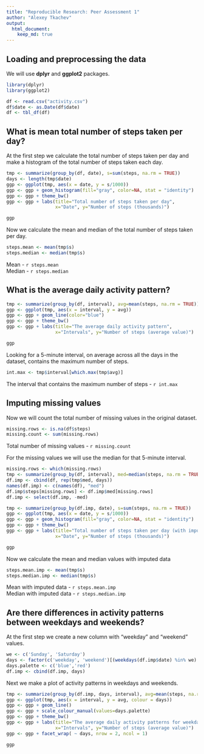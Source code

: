 ```yaml
---
title: "Reproducible Research: Peer Assessment 1"
author: "Alexey Tkachev"
output: 
  html_document:
    keep_md: true
---
```



## Loading and preprocessing the data
We will use **dplyr** and **ggplot2** packages.  
```r
library(dplyr)
library(ggplot2)
```

```r
df <- read.csv("activity.csv")
df$date <- as.Date(df$date)
df <- tbl_df(df)
```


## What is mean total number of steps taken per day?
At the first step we calculate the total number of steps taken per day and make a histogram of the total number of steps taken each day.
```r
tmp <- summarize(group_by(df, date), s=sum(steps, na.rm = TRUE))
days <- length(tmp$date)
ggp <- ggplot(tmp, aes(x = date, y = s/1000))
ggp <- ggp + geom_histogram(fill="gray", color=NA, stat = "identity")
ggp <- ggp + theme_bw()
ggp <- ggp + labs(title="Total number of steps taken per day",
                  x="Date", y="Number of steps (thousands)")

```
 
```r
ggp
```

Now we calculate the mean and median of the total number of steps taken per day.
```r
steps.mean <- mean(tmp$s)
steps.median <- median(tmp$s)
```
Mean - `r steps.mean`  
Median - `r steps.median`  


## What is the average daily activity pattern?
```r
tmp <- summarize(group_by(df, interval), avg=mean(steps, na.rm = TRUE))
ggp <- ggplot(tmp, aes(x = interval, y = avg))
ggp <- ggp + geom_line(color="blue")
ggp <- ggp + theme_bw()
ggp <- ggp + labs(title="The average daily activity pattern",
                  x="Intervals", y="Number of steps (average value)")
```

```r
ggp
```

Looking for a 5-minute interval, on average across all the days in the dataset, contains the maximum number of steps.

```r
int.max <- tmp$interval[which.max(tmp$avg)]
```
The interval that contains the maximum number of steps - `r int.max`  

## Imputing missing values
Now we will count the total number of missing values in the original dataset.
```r
missing.rows <- is.na(df$steps)
missing.count <- sum(missing.rows)
```
Total number of missing values - `r missing.count`  

For the missing values we will use the median for that 5-minute interval.  
```r
missing.rows <- which(missing.rows)
tmp <- summarize(group_by(df, interval), med=median(steps, na.rm = TRUE))
df.imp <- cbind(df, rep(tmp$med, days))
names(df.imp) <- c(names(df), "med")
df.imp$steps[missing.rows] <- df.imp$med[missing.rows]
df.imp <- select(df.imp, -med)

tmp <- summarize(group_by(df.imp, date), s=sum(steps, na.rm = TRUE))
ggp <- ggplot(tmp, aes(x = date, y = s/1000))
ggp <- ggp + geom_histogram(fill="gray", color=NA, stat = "identity")
ggp <- ggp + theme_bw()
ggp <- ggp + labs(title="Total number of steps taken per day (with imputed values)",
                  x="Date", y="Number of steps (thousands)")
```

```r
ggp
```

Now we calculate the mean and median values with imputed data
```r
steps.mean.imp <- mean(tmp$s)
steps.median.imp <- median(tmp$s)
```
Mean with imputed data - `r steps.mean.imp`  
Median with imputed data - `r steps.median.imp` 

## Are there differences in activity patterns between weekdays and weekends?
At the first step we create a new column with "weekday" and "weekend" values.
```r
we <- c('Sunday', 'Saturday')
days <- factor(c('weekday', 'weekend')[(weekdays(df.imp$date) %in% we) + 1L])
days.palette <- c('blue','red')
df.imp <- cbind(df.imp, days)
```

Next we make a plot of activity patterns in weekdays and weekends.

```r
tmp <- summarize(group_by(df.imp, days, interval), avg=mean(steps, na.rm = TRUE))
ggp <- ggplot(tmp, aes(x = interval, y = avg, colour = days))
ggp <- ggp + geom_line()
ggp <- ggp + scale_colour_manual(values=days.palette) 
ggp <- ggp + theme_bw()
ggp <- ggp + labs(title="The average daily activity patterns for weekdays and weekends",
                  x="Intervals", y="Number of steps (average value)")
ggp <- ggp + facet_wrap( ~ days, nrow = 2, ncol = 1)
```

```r
ggp
```
